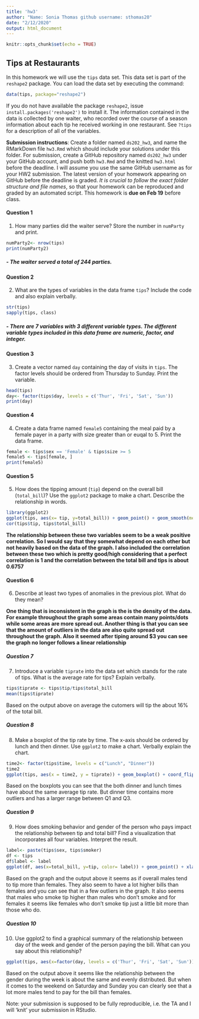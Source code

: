 ```yaml
---
title: 'hw3'
author: "Name: Sonia Thomas github username: sthomas20"
date: "2/12/2020"
output: html_document
---
```

```r
knitr::opts_chunk$set(echo = TRUE)
```

## Tips at Restaurants

In this homework we will use the `tips` data set. This data set is part of the `reshape2` package. You can load the data set by executing the command:
```r
data(tips, package="reshape2")
```
If you do not have available the package `reshape2`, issue `install.packages('reshape2')` to install it. The information contained in the data is collected by one waiter, who recorded over the course of a season information about each tip he received working in one restaurant. See `?tips` for a description of all of the variables. 

**Submission instructions**: Create a folder named `ds202_hw3`, and name the RMarkDown file `hw3.Rmd`  which should include your solutions under this folder. For submission, create a GitHub repository named `ds202_hw3` under your GitHub account, and push both `hw3.Rmd` and the knitted `hw3.html` before the deadline. I will assume you use the same GitHub username as for your HW2 submission. The latest version of your homework appearing on GitHub before the deadline is graded. *It is crucial to follow the exact folder structure and file names*, so that your homework can be reproduced and graded by an automated script. This homework is **due on Feb 19** before class.

#### **Question 1**
1.  How many parties did the waiter serve? Store the number in `numParty` and print. 
```r
numParty2<- nrow(tips)
print(numParty2)
```

##### - **The waiter served a total of 244 parties.**

#### **Question 2**
2. What are the types of variables in the data frame `tips`? Include the code and also explain verbally.
```r
str(tips)
sapply(tips, class)
```

##### - **There are 7 variables with 3 different variable types. The different variable types included in this data frame are numeric, factor, and integer.**

#### **Question 3**
3. Create a vector named `day` containing the day of visits in `tips`. The factor levels should be ordered from Thursday to Sunday. Print the variable.
```r
head(tips)
day<- factor(tips$day, levels = c('Thur', 'Fri', 'Sat', 'Sun'))
print(day)
```

#### **Question 4**
4. Create a data frame named `female5` containing the meal paid by a female payer in a party with size greater than or euqal to 5. Print the data frame.
```r
female <- tips$sex == 'Female' & tips$size >= 5
female5 <- tips[female, ]
print(female5)

```

#### **Question 5**
5. How does the tipping amount (`tip`) depend on the overall bill (`total_bill`)? Use the `ggplot2` package to make a chart. Describe the relationship in words. 
```r
library(ggplot2)
ggplot(tips, aes(x= tip, y=total_bill)) + geom_point() + geom_smooth(method= 'lm', color = 'blue') + ggtitle('Tips vs Total Bill') + xlab('Tips $') + ylab('Total Bill $$')
cor(tips$tip, tips$total_bill)
```

**The relationship between these two variables seem to be a weak positive correlation. So I would say that they somewhat depend on each other but not heavily based on the data of the graph. I also included the correlation between these two which is pretty good/high considering that a perfect correlation is 1 and the correlation between the total bill and tips is about 0.6757 **

#### **Question 6**
6. Describe at least two types of anomalies in the previous plot. What do they mean?

**One thing that is inconsistent in the graph is the is the density of the data. For example throughout the graph some areas contain many points/dots while some areas are more spread out. Another thing is that you can see that the amount of outliers in the data are also quite spread out throughout the graph. Also it seemed after tiping around $3 you can see the graph no longer follows a linear relationship**

##### **Question 7**
7. Introduce a variable `tiprate` into the data set which stands for the rate of tips. What is the average rate for tips? Explain verbally. 
```r
tips$tiprate <- tips$tip/tips$total_bill
mean(tips$tiprate)
```
Based on the output above on average the cutomers will tip the about 16% of the total bill.

##### **Question 8**
8. Make a boxplot of the tip rate by time. The x-axis should be ordered by lunch and then dinner. Use `ggplot2` to make a chart. Verbally explain the chart.
```r
time2<- factor(tips$time, levels = c("Lunch", "Dinner"))
time2
ggplot(tips, aes(x = time2, y = tiprate)) + geom_boxplot() + coord_flip() + xlab('Time') + ylab('Tip Rate') + ggtitle('Tip Rate based off of Time')
```

Based on the boxplots you can see that the both dinner and lunch times have about the same average tip rate. But dinner time contains more outliers and has a larger range between Q1 and Q3.

##### **Question 9**
9. How does smoking behavior and gender of the person who pays impact the relationship between tip and total bill? Find a visualization that incorporates all four variables. Interpret the result.
```r
label<- paste(tips$sex, tips$smoker)
df <- tips
df$label <- label
ggplot(df, aes(x=total_bill, y=tip, color= label)) + geom_point() + xlab('Tip') + ylab('Total Bill') + ggtitle('Relationship between 4 variables: smoker status, gender, tip, and total bill')
```

Based on the graph and the output above it seems as if overall males tend to tip more than females. They also seem to have a lot higher bills than females and you can see that in a few outliers in the graph. It also seems that males who smoke tip higher than males who don't smoke and for females it seems like females who don't smoke tip just a little bit more than those who do. 

##### **Question 10**
10. Use ggplot2 to find a graphical summary of the relationship between day of the week and gender of the person paying the bill. What can you say about this relationship?
```r
ggplot(tips, aes(x=factor(day, levels = c('Thur', 'Fri', 'Sat', 'Sun')), fill=sex)) + geom_bar() + xlab('Day') + ylab('Count') + ggtitle('Relationship between day of the week and gender')
```

Based on the output above it seems like the relationship between the gender during the week is about the same and evenly distributed. But when it comes to the weekend on Saturday and Sunday you can clearly see that a lot more males tend to pay for the bill than females. 


Note: your submission is supposed to be fully reproducible, i.e. the TA and I will 'knit' your submission in RStudio. 
